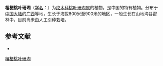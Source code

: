 {{Speciesbox
| name = 粗梗桃叶珊瑚
| status = 
| status_system = 
| image =
| genus = Aucuba
| species = robusta
| authority = Fang et Soong
}}

'''粗梗桃叶珊瑚'''（[[学名|学名]]：{{lang|la|''Aucuba robusta''}}）为[[绞木科|绞木科]][[桃叶珊瑚属|桃叶珊瑚属]]的植物，是中国的特有植物。分布于[[中国大陆|中国大陆]]的[[广西|广西]]等地，生长于海拔800米至900米的地区，一般生长在山地沟谷密林中，目前尚未由人工引种栽培。

== 参考文献 ==
<div class="references-small">
* {{cite web| url =http://www.bioinfo.cn/db05/KmzwSpecies.php?action=view&id=1342| title =粗梗桃叶珊瑚| work =《中国高等植物数据库全库》| publisher =中国科学院微生物研究所| author =昆明植物研究所| accessdate =2009-02-22| deadurl =yes| archiveurl =https://web.archive.org/web/20160305054018/http://www.bioinfo.cn/db05/KmzwSpecies.php?action=view&id=1342| archivedate =2016-03-05}}
</div>
{{Taxonbar|from=Q15225438}}

[[Category:桃叶珊瑚属|粗梗桃叶珊瑚]]


{{植物小作品}}